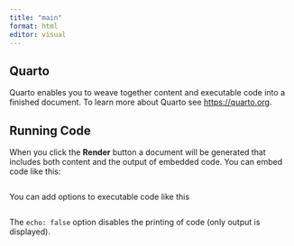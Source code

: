 ```yaml
---
title: "main"
format: html
editor: visual
---
```


## Quarto

Quarto enables you to weave together content and executable code into a finished document. To learn more about Quarto see <https://quarto.org>.

## Running Code

When you click the **Render** button a document will be generated that includes both content and the output of embedded code. You can embed code like this:

```r
```

You can add options to executable code like this

```r
```

The `echo: false` option disables the printing of code (only output is displayed).
